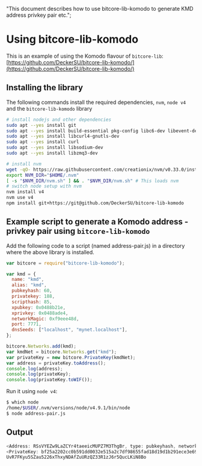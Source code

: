   "This document describes how to use bitcore-lib-komodo to generate KMD address privkey pair etc.";

# Using bitcore-lib-komodo

This is an example of using the Komodo flavour of `bitcore-lib`: [https://github.com/DeckerSU/bitcore-lib-komodo/](https://github.com/DeckerSU/bitcore-lib-komodo/)

## Installing the library

The following commands install the required dependencies, `nvm`, `node v4` and the `bitcore-lib-komodo` library

```sh
# install nodejs and other dependencies
sudo apt --yes install git
sudo apt --yes install build-essential pkg-config libc6-dev libevent-dev m4 g++-multilib autoconf libtool libncurses5-dev unzip git python zlib1g-dev wget bsdmainutils automake libboost-all-dev libssl-dev libprotobuf-dev protobuf-compiler libqt4-dev libqrencode-dev libdb++-dev ntp ntpdate
sudo apt --yes install libcurl4-gnutls-dev
sudo apt --yes install curl
sudo apt --yes install libsodium-dev
sudo apt --yes install libzmq3-dev

# install nvm
wget -qO- https://raw.githubusercontent.com/creationix/nvm/v0.33.0/install.sh | bash
export NVM_DIR="$HOME/.nvm"
[ -s "$NVM_DIR/nvm.sh" ] && . "$NVM_DIR/nvm.sh" # This loads nvm
# switch node setup with nvm
nvm install v4
nvm use v4
npm install git+https://git@github.com/DeckerSU/bitcore-lib-komodo
```

## Example script to generate a Komodo address - privkey pair using `bitcore-lib-komodo`

Add the following code to a script (named address-pair.js) in a directory where the above library is installed.

```js
var bitcore = require("bitcore-lib-komodo");

var kmd = {
  name: "kmd",
  alias: "kmd",
  pubkeyhash: 60,
  privatekey: 188,
  scripthash: 85,
  xpubkey: 0x0488b21e,
  xprivkey: 0x0488ade4,
  networkMagic: 0xf9eee48d,
  port: 7771,
  dnsSeeds: ["localhost", "mynet.localhost"],
};

bitcore.Networks.add(kmd);
var kmdNet = bitcore.Networks.get("kmd");
var privateKey = new bitcore.PrivateKey(kmdNet);
var address = privateKey.toAddress();
console.log(address);
console.log(privateKey);
console.log(privateKey.toWIF());
```

Run it using `node v4`:

```bash
$ which node
/home/$USER/.nvm/versions/node/v4.9.1/bin/node
$ node address-pair.js
```

## Output

```js
<Address: RSsVYEZw9LaZCYr4taeeicMUPZ7M3ThgBr, type: pubkeyhash, network: kmd>
<PrivateKey: bf25a2202cc0b591dd0032e515a2c7df98655fad18d19d1b291ece3e696cd8ab, network: kmd>
UvR7FKyu5SZau5226xThxyNDAfZuURzQZ33R1zJ6r5QucLKiN8Bo
```

